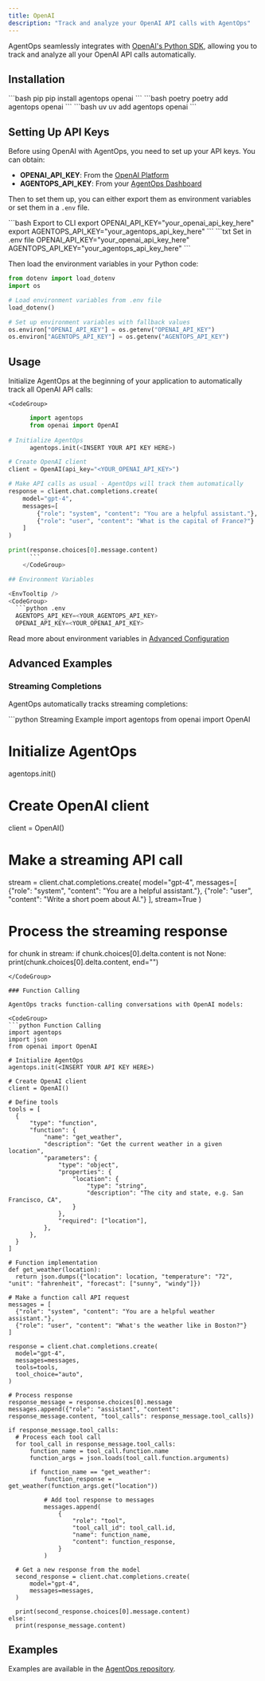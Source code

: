 ```yaml
---
title: OpenAI
description: "Track and analyze your OpenAI API calls with AgentOps"
---
```



AgentOps seamlessly integrates with [OpenAI's Python SDK](https://github.com/openai/openai-python), allowing you to track and analyze all your OpenAI API calls automatically.

## Installation

<CodeTooltip />

<CodeGroup>
  ```bash pip
  pip install agentops openai
  ```
  ```bash poetry
  poetry add agentops openai
  ```
  ```bash uv
  uv add agentops openai
  ```
</CodeGroup>

## Setting Up API Keys

Before using OpenAI with AgentOps, you need to set up your API keys. You can obtain:
- **OPENAI_API_KEY**: From the [OpenAI Platform](https://platform.openai.com/api-keys)
- **AGENTOPS_API_KEY**: From your [AgentOps Dashboard](https://app.agentops.ai/)

Then to set them up, you can either export them as environment variables or set them in a `.env` file.

<CodeGroup>
    ```bash Export to CLI
    export OPENAI_API_KEY="your_openai_api_key_here"
    export AGENTOPS_API_KEY="your_agentops_api_key_here"
    ```
    ```txt Set in .env file
    OPENAI_API_KEY="your_openai_api_key_here"
    AGENTOPS_API_KEY="your_agentops_api_key_here"
    ```
</CodeGroup>

Then load the environment variables in your Python code:

```python
from dotenv import load_dotenv
import os

# Load environment variables from .env file
load_dotenv()

# Set up environment variables with fallback values
os.environ["OPENAI_API_KEY"] = os.getenv("OPENAI_API_KEY")
os.environ["AGENTOPS_API_KEY"] = os.getenv("AGENTOPS_API_KEY")
```

## Usage

Initialize AgentOps at the beginning of your application to automatically track all OpenAI API calls:

    <CodeGroup>
```python Basic Usage
      import agentops
      from openai import OpenAI
      
# Initialize AgentOps
      agentops.init(<INSERT YOUR API KEY HERE>)

# Create OpenAI client
client = OpenAI(api_key="<YOUR_OPENAI_API_KEY>")

# Make API calls as usual - AgentOps will track them automatically
response = client.chat.completions.create(
    model="gpt-4",
    messages=[
        {"role": "system", "content": "You are a helpful assistant."},
        {"role": "user", "content": "What is the capital of France?"}
    ]
)

print(response.choices[0].message.content)
      ```
    </CodeGroup>

## Environment Variables

<EnvTooltip />
<CodeGroup>
  ```python .env
  AGENTOPS_API_KEY=<YOUR_AGENTOPS_API_KEY>
  OPENAI_API_KEY=<YOUR_OPENAI_API_KEY>
  ```
</CodeGroup>

Read more about environment variables in [Advanced Configuration](/v2/usage/advanced-configuration)

## Advanced Examples

### Streaming Completions

AgentOps automatically tracks streaming completions:

<CodeGroup>
```python Streaming Example
import agentops
  from openai import OpenAI

# Initialize AgentOps
  agentops.init(<INSERT YOUR API KEY HERE>)

# Create OpenAI client
  client = OpenAI()

# Make a streaming API call
stream = client.chat.completions.create(
    model="gpt-4",
    messages=[
        {"role": "system", "content": "You are a helpful assistant."},
        {"role": "user", "content": "Write a short poem about AI."}
    ],
    stream=True
)

# Process the streaming response
for chunk in stream:
    if chunk.choices[0].delta.content is not None:
        print(chunk.choices[0].delta.content, end="")
  ```
</CodeGroup>

### Function Calling

AgentOps tracks function-calling conversations with OpenAI models:

<CodeGroup>
```python Function Calling
import agentops
import json
from openai import OpenAI

# Initialize AgentOps
agentops.init(<INSERT YOUR API KEY HERE>)

# Create OpenAI client
client = OpenAI()

# Define tools
tools = [
    {
        "type": "function",
        "function": {
            "name": "get_weather",
            "description": "Get the current weather in a given location",
            "parameters": {
                "type": "object",
                "properties": {
                    "location": {
                        "type": "string",
                        "description": "The city and state, e.g. San Francisco, CA",
                    }
                },
                "required": ["location"],
            },
        },
    }
]

# Function implementation
def get_weather(location):
    return json.dumps({"location": location, "temperature": "72", "unit": "fahrenheit", "forecast": ["sunny", "windy"]})

# Make a function call API request
messages = [
    {"role": "system", "content": "You are a helpful weather assistant."},
    {"role": "user", "content": "What's the weather like in Boston?"}
]

response = client.chat.completions.create(
    model="gpt-4",
    messages=messages,
    tools=tools,
    tool_choice="auto",
)

# Process response
response_message = response.choices[0].message
messages.append({"role": "assistant", "content": response_message.content, "tool_calls": response_message.tool_calls})

if response_message.tool_calls:
    # Process each tool call
    for tool_call in response_message.tool_calls:
        function_name = tool_call.function.name
        function_args = json.loads(tool_call.function.arguments)
        
        if function_name == "get_weather":
            function_response = get_weather(function_args.get("location"))
            
            # Add tool response to messages
            messages.append(
                {
                    "role": "tool",
                    "tool_call_id": tool_call.id,
                    "name": function_name,
                    "content": function_response,
                }
            )
    
    # Get a new response from the model
    second_response = client.chat.completions.create(
        model="gpt-4",
        messages=messages,
    )
    
    print(second_response.choices[0].message.content)
else:
    print(response_message.content)
```
</CodeGroup>

## Examples

Examples are available in the [AgentOps repository](https://github.com/AgentOps-AI/agentops/tree/main/examples/openai).

<script type="module" src="/scripts/github_stars.js"></script>
<script type="module" src="/scripts/scroll-img-fadein-animation.js"></script>
<script type="module" src="/scripts/button_heartbeat_animation.js"></script>
<script type="css" src="/styles/styles.css"></script>

